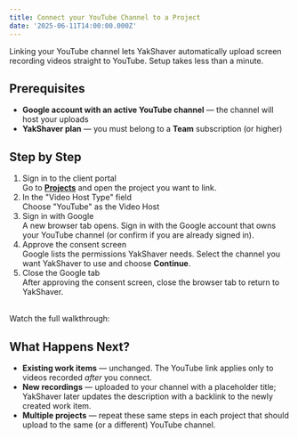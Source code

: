 ```yaml
---
title: Connect your YouTube Channel to a Project
date: '2025-06-11T14:00:00.000Z'
---
```


Linking your YouTube channel lets YakShaver automatically upload screen recording videos straight to YouTube. Setup takes less than a minute.

## Prerequisites

* **Google account with an active YouTube channel** — the channel will host your uploads
* **YakShaver plan** — you must belong to a **Team** subscription (or higher)

## Step by Step

1. Sign in to the client portal\
   Go to **[Projects](https://portal.yakshaver.ai/settings/projects)** and open the project you want to link.
2. In the "Video Host Type" field\
   Choose "YouTube" as the Video Host
3. Sign in with Google\
   A new browser tab opens. Sign in with the Google account that owns your YouTube channel (or confirm if you are already signed in).
4. Approve the consent screen\
   Google lists the permissions YakShaver needs. Select the channel you want YakShaver to use and choose **Continue**.
5. Close the Google tab\
   After approving the consent screen, close the browser tab to return to YakShaver.

\
Watch the full walkthrough:

<Youtube embedSrc="https://www.youtube.com/embed/M7S5tnAKAOw?si=VQWsw-oKQj7UGOou" />

## What Happens Next?

* **Existing work items** — unchanged. The YouTube link applies only to videos recorded *after* you connect.
* **New recordings** — uploaded to your channel with a placeholder title; YakShaver later updates the description with a backlink to the newly created work item.
* **Multiple projects** — repeat these same steps in each project that should upload to the same (or a different) YouTube channel.
